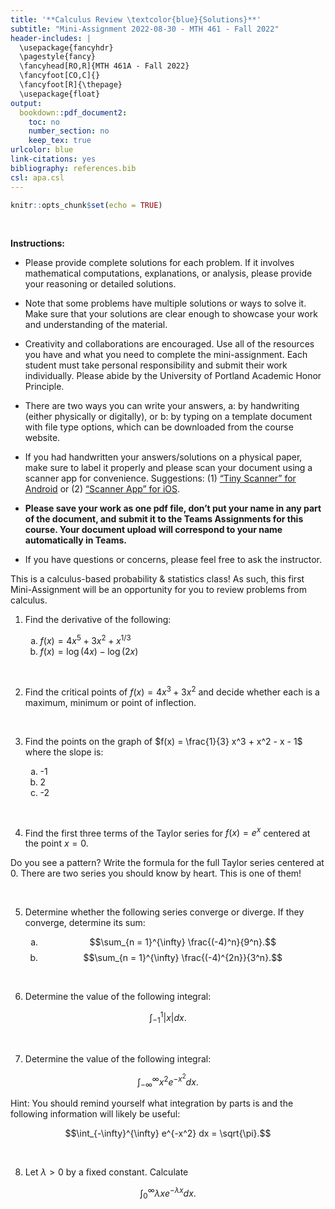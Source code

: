 ```yaml
---
title: '**Calculus Review \textcolor{blue}{Solutions}**'
subtitle: "Mini-Assignment 2022-08-30 - MTH 461 - Fall 2022"
header-includes: |
  \usepackage{fancyhdr}
  \pagestyle{fancy}
  \fancyhead[RO,R]{MTH 461A - Fall 2022}
  \fancyfoot[CO,C]{}
  \fancyfoot[R]{\thepage}
  \usepackage{float}
output:
  bookdown::pdf_document2:
    toc: no
    number_section: no
    keep_tex: true
urlcolor: blue
link-citations: yes
bibliography: references.bib
csl: apa.csl
---
```


```r
knitr::opts_chunk$set(echo = TRUE)
```

\

**Instructions:**
 
 * Please provide complete solutions for each problem. If it involves mathematical computations, explanations, or analysis, please provide your reasoning or detailed solutions.
 
 * Note that some problems have multiple solutions or ways to solve it. Make sure that your solutions are clear enough to showcase your work and understanding of the material.
 
 * Creativity and collaborations are encouraged. Use all of the resources you have and what you need to complete the mini-assignment. Each student must take personal responsibility and submit their work individually. Please abide by the University of Portland Academic Honor Principle.
 
 * There are two ways you can write your answers, a: by handwriting (either physically or digitally), or b: by typing on a template document with file type options, which can be downloaded from the course website.
 
 * If you had handwritten your answers/solutions on a physical paper, make sure to label it properly and please scan your document using a scanner app for convenience. Suggestions: (1) ["Tiny Scanner" for Android](https://play.google.com/store/apps/details?id=com.appxy.tinyscanner&hl=en_US&gl=US){target="_blank"} or (2) ["Scanner App" for iOS](https://apps.apple.com/us/app/scanner-app-scan-pdf-document/id595563753){target="_blank"}.
 
 * **Please save your work as one pdf file, don't put your name in any part of the document, and submit it to the Teams Assignments for this course. Your document upload will correspond to your name automatically in Teams.**
 
 * If you have questions or concerns, please feel free to ask the instructor.

\newpage

This is a calculus-based probability & statistics class! As such, this first Mini-Assignment will be an opportunity for you to review problems from calculus.

1. Find the derivative of the following:

    a. $f(x) = 4 x^5 + 3 x^2 + x^{1/3}$
    b. $f(x) = \log(4x) - \log(2x)$

\textcolor{blue}{\textbf{a.} This should be relatively straightforward because $f(x)$ is a polynomial.
$$f'(x) = 20 x^4 + 6 x + \frac{1}{3} x^{-2/3}.$$}

\textcolor{blue}{\textbf{b.} This is also straight forward if you remember $\log(x)' = \frac{1}{x}$ and the Chain rule.
$$\left(\log(4x) - \log(2x) \right)' =  4 \frac{1}{4x} - 2 \frac{1}{2x} = \frac{1}{x} - \frac{1}{x} = 0.$$}

\

2. Find the critical points of $f(x) = 4 x^3 + 3 x^2$ and decide whether each is a maximum, minimum or point of inflection.

\textcolor{blue}{The critical points are those points where the derivative of $f(x)$ is equal to 0.
$$f'(x) = 12 x^2 + 6x.$$}

\textcolor{blue}{The solutions to $f'(x) = 0$ are $x = 0$ and $x = \frac{-1}{2}$.  To determine if they are a minimum or maximum we need to find the second derivative of $f(x)$.
$$f''(x) = 24 x + 6.$$}

\textcolor{blue}{Plugging in we see that we have:
- $f''(0) = 6 > 0$ which means that $x = 0$ is a minimum.
- $f''\left( \frac{-1}{2} \right) = -6 < 0$ which means that $x = \frac{-1}{2}$ is a maximum.}

\textcolor{blue}{Don't forget to plug each of those points into the original function $f(x)$ to find their corresponding y-coordinates.}

\textcolor{blue}{An inflection point is a point in a graph at which the concavity changes. The second derivative is the go-to tool for concavity and inflection.}

\textcolor{blue}{Set the second derivative equal to zero and solve. There is one solution, $x=-\frac{1}{4}$. It is not necessarily going to be inflection point though! We have to find out how the concavity changes from interval to interval first.}

\textcolor{blue}{Let's set up a table to figure out what happens in each interval. Within each interval, choose a sample point to plug into $f''(x)$ to determine the concavity.}

\textcolor{blue}{\begin{tabular}{|c|c|c|c|}
\hline
Interval & Sample point $x$ & $f''(x)$ & Concavity \\
\hline
$(-\infty, -\frac{1}{4})$ & $-\frac{1}{2}$ & $6>0$ & Concave up \\
$(-\frac{1}{4}, \infty)$ & $0$ & $-6<0$ &  Concave down\\
\hline
\end{tabular}}

\textcolor{blue}{This confirms that $x = -\frac{1}{4}$ is an inflection point. However, $x = -\frac{1}{4}$ is not a critical point.}

\textcolor{blue}{To sum up, there are two critical points of $f(x)$, $(0, 0)$ (which is a minimum) and $(-\frac{1}{2}, \frac{1}{4})$ (which is a maximum).}

\

3. Find the points on the graph of $f(x) = \frac{1}{3} x^3 + x^2 - x - 1$ where the slope is:

    a. -1
    b. 2
    c. -2

\textcolor{blue}{This question is asking at what points of the graph (i.e., points $(x,f(x))$ ) is the derivative a particular value. So the first step is to take the derivative:
$$f'(x) = x^2 + 2 x - 1.$$}

\textcolor{blue}{\textbf{a.}
* $f'(x) = -1$ when 
$$ x^2 + 2x - 1 = -1 \implies x^2 + 2x = 0 \implies x = \{ 0 , -2\}.$$
Thus there are two points on the graph with this slope: 
$$(0, f(0)) = (0,-1) \text{ and }  (-2,f(-2)) = \left( -2, \frac{7}{3}\right).$$}

\textcolor{blue}{\textbf{b.}
* $f'(x) = 2$ when
$$ x^2 + 2x - 1 = 2 \implies x^2 + 2x - 3 = 0 \implies x = \{ 1 , -3\}.$$
Thus there are two points on the graph with this slope: 
$$(1, f(1)) = \left( 1,\frac{-2}{3} \right) \text{ and }  (-3,f(-3)) = ( -3,2).$$}

\textcolor{blue}{\textbf{c.}
* $f'(x) = -2$ when
$$ x^2 + 2x - 1 = -2 \implies x^2 + 2x + 1 = 0 \implies x = -1.$$
Thus there is only one point on the graph with this slope:
$$(-1, f(-1)) = \left( 1,\frac{2}{3} \right).$$}

\

4. Find the first three terms of the Taylor series for $f(x) = e^x$ centered at the point $x = 0$. 

Do you see a pattern? Write the formula for the full Taylor series centered at 0. There are two series you should know by heart. This is one of them!

\textcolor{blue}{We remember the Taylor Series centered around 0 is given by the following:
$$f(x) = \sum_{n = 0}^{\infty} \frac{f^{(n)}(0)}{n!} x^n$$
where $f^{(n)}(0)$ is the $n$-th derivative of $f(x)$ evaluated at $0$.}

\textcolor{blue}{Because $e^x$ is a magical function! We know $f^{(n)}(x) = f(x)$. As such, $$f^{(n)}(0) = f(0) = e^0 = 1.$$}

\textcolor{blue}{
Thus, the Taylor Series of $e^x$ centered as $x = 0$ is given by the following awesome formula:
$$e^{x} = \sum_{n = 0}^{\infty} \frac{x^n}{n!}.$$}

\

5. Determine whether the following series converge or diverge. If they converge, determine its sum:

    a. $$\sum_{n = 1}^{\infty} \frac{(-4)^n}{9^n}.$$
    b. $$\sum_{n = 1}^{\infty} \frac{(-4)^{2n}}{3^n}.$$

\textcolor{blue}{(These series are geometric series! And this is the second type of series you should know by heart!)}

\textcolor{blue}{Recall that a geometric series is of the form:
$$\sum_{n = 0}^{\infty} a r^n$$
where $a$ is a constant.}

\textcolor{blue}{We know that the sum of finitely many terms in the geometric series can be written as follows:
$$\sum_{n = 0}^{k-1} a r^n = a \left( \frac{1 - r^k}{1 - r}\right)$$}

\textcolor{blue}{The sum of a geometric series if finite if the expression $r$ is less than 1 in absolute value. Further the sum is given by:
$$\sum_{n = 0}^{\infty} a r^n = a \left( \frac{1}{1 - r}\right)$$}

\textcolor{blue}{When we start at the sum at $n = 1$ instead of $n = 0$, which is the case for both our examples, we have:
$$\sum_{n = 1}^{\infty} a r^n = a \left( \frac{r}{1 - r}\right)$$}

\textcolor{blue}{\textbf{a.}
$$\sum_{n = 1}^{\infty} \frac{(-4)^n}{9^n} = \sum_{n = 1}^{\infty} \left( \frac{-4}{9} \right)^n$$}

\textcolor{blue}{Since $| -4/9 | < 1$, this series converges and the sum is given by:
$$\frac{ \frac{-4}{9} }{1 - \frac{-4}{9}} = \frac{-4}{13}.$$}

\textcolor{blue}{\textbf{b.}
$$\sum_{n = 1}^{\infty} \frac{(-4)^{2n}}{3^n} = \sum_{n = 1}^{\infty} \left( \frac{(-4)^2}{3}\right)^n   = \sum_{n = 1}^{\infty} \left( \frac{16}{3} \right)^n.$$}

\textcolor{blue}{Since $16/3 > 1$, we know this series does not converge.}

\textcolor{blue}{(These series are geometric series! And this is the second type of series you should know by heart!)}

\

6. Determine the value of the following integral:

$$\int_{-1}^{1} | x | dx.$$

\textcolor{blue}{
\begin{eqnarray}
\int_{-1}^1 |x| dx & = & \int_{-1}^0 |x| dx + \int_{0}^{1} |x| dx \nonumber \\
                          & = & \int_{-1}^0 -x dx  + \int_{0}^{1} x dx \nonumber \\
                          & = & \frac{-1}{2} x^2 \Biggr|_{-1}^{0} + \frac{1}{2}  x^2 \Biggr|_{0}^{1} \nonumber \\
                          & = & \frac{-1}{2} \left( 0^2 - (-1)^2 \right) + \frac{1}{2} \left( 1^2 - 0^2 \right) = \frac{1}{2} + \frac{1}{2} = 1. \nonumber
\end{eqnarray}
}

\

7. Determine the value of the following integral:

$$ \int_{-\infty}^{\infty} x^2 e^{-x^2} dx.$$

Hint: You should remind yourself what integration by parts is and the following information will likely be useful:

$$\int_{-\infty}^{\infty} e^{-x^2} dx = \sqrt{\pi}.$$

\textcolor{blue}{We use the method of integration by parts to solve the above integral. Let $u=x$, $du=dx$, $dv=x e^{-x^{2}}dx$, and $v=\frac{-e^{-x^2}}{2}$.}

\textcolor{blue}{
\begin{eqnarray}
\int_{-\infty }^{\infty } x^2 \exp \left(-x^2\right) dx & = & \frac{-xe^{-x^2}}{2}\Biggr|_{-\infty}^{\infty} + \int_{-\infty}^{\infty} \frac{e^{-x^2}}{2}dx \nonumber \\
& = & 0 + \frac{\sqrt{\pi}}{2} \nonumber \\
& = & \frac{\sqrt{\pi}}{2}.\nonumber
\end{eqnarray}
}

\

8. Let $\lambda > 0$ by a fixed constant. Calculate

$$\int_{0}^{\infty} \lambda x e^{-\lambda x}dx.$$

\textcolor{blue}{We use the method of integration by parts to solve the above integral. Let $u=\lambda x$ and $dv=e^{-\lambda x} dx$. So, $du=\lambda dx$ and $v=-e^{-\lambda x}/\lambda$.}

\textcolor{blue}{
\begin{eqnarray}
\int_{0}^{\infty} \lambda x e^{-\lambda x} dx & = & \lambda x \left(-\frac{e^{-\lambda x}}{\lambda}\right)\Biggr|_{0}^{\infty} - \int_{0}^{\infty} \left(-\frac{e^{-\lambda x}}{\lambda}\right) \lambda dx \nonumber \\
 & = & -x e^{-\lambda x}\Biggr|_{0}^{\infty} + \int_{0}^{\infty} e^{-\lambda x} dx \nonumber \\
 & = & - x e^{-\lambda x}\Biggr|_{0}^{\infty} - \frac{1}{\lambda}e^{-\lambda x}\Biggr|_{0}^{\infty} \nonumber \\
 & = & -\lim_{x\to\infty} x e^{-\lambda x} + \lim_{x\to0} x e^{-\lambda x} - \lim_{x\to\infty}\frac{1}{\lambda}e^{-\lambda x} + \lim_{x\to0}\frac{1}{\lambda}e^{-\lambda x} \nonumber \\
 & = & -0 + 0 - 0 + \frac{1}{\lambda} \nonumber \\
 & = & \frac{1}{\lambda} \nonumber
\end{eqnarray}
}
